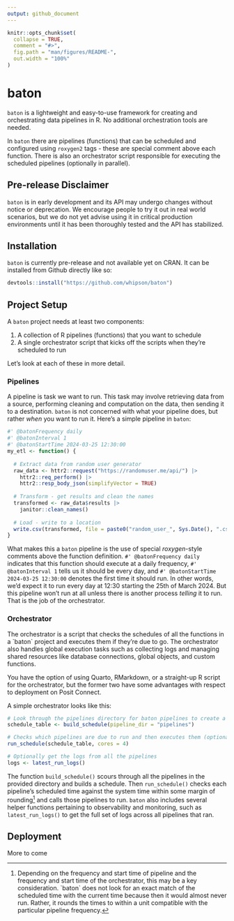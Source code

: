 ```yaml
---
output: github_document
---
```


<!-- README.md is generated from README.Rmd. Please edit that file -->

```r
knitr::opts_chunk$set(
  collapse = TRUE,
  comment = "#>",
  fig.path = "man/figures/README-",
  out.width = "100%"
)
```

# baton

<!-- badges: start -->

<!-- badges: end -->

`baton` is a lightweight and easy-to-use framework for creating and orchestrating data pipelines in R. No additional orchestration tools are needed.

In `baton` there are pipelines (functions) that can be scheduled and configured using `roxygen2` tags - these are special comment above each function. There is also an orchestrator script responsible for executing the scheduled pipelines (optionally in parallel).

## Pre-release Disclaimer

`baton` is in early development and its API may undergo changes without notice or deprecation. We encourage people to try it out in real world scenarios, but we do not yet advise using it in critical production environments until it has been thoroughly tested and the API has stabilized.

## Installation

`baton` is currently pre-release and not available yet on CRAN. It can be installed from Github directly like so:

``` r
devtools::install("https://github.com/whipson/baton")
```

## Project Setup

A `baton` project needs at least two components:

1.  A collection of R pipelines (functions) that you want to schedule
2.  A single orchestrator script that kicks off the scripts when they're scheduled to run

Let's look at each of these in more detail.

### Pipelines

A pipeline is task we want to run. This task may involve retrieving data from a source, performing cleaning and computation on the data, then sending it to a destination. `baton` is not concerned with what your pipeline does, but rather *when* you want to run it. Here's a simple pipeline in `baton`:

```r
#' @batonFrequency daily
#' @batonInterval 1
#' @batonStartTime 2024-03-25 12:30:00
my_etl <- function() {
  
  # Extract data from random user generator
  raw_data <- httr2::request("https://randomuser.me/api/") |> 
    httr2::req_perform() |> 
    httr2::resp_body_json(simplifyVector = TRUE)
  
  # Transform - get results and clean the names
  transformed <- raw_data$results |> 
    janitor::clean_names()
  
  # Load - write to a location
  write.csv(transformed, file = paste0("random_user_", Sys.Date(), ".csv"))
}
```

What makes this a `baton` pipeline is the use of special *roxygen*-style comments above the function definition. `#' @batonFrequency daily` indicates that this function should execute at a daily frequency, `#' @batonInterval 1` tells us it should be every day, and `#' @batonStartTime 2024-03-25 12:30:00` denotes the first time it should run. In other words, we'd expect it to run every day at 12:30 starting the 25th of March 2024. But this pipeline won't run at all unless there is another process *telling* it to run. That is the job of the orchestrator.

### Orchestrator

The orchestrator is a script that checks the schedules of all the functions in a \`baton\` project and executes them if they're due to go. The orchestrator also handles global execution tasks such as collecting logs and managing shared resources like database connections, global objects, and custom functions.

You have the option of using Quarto, RMarkdown, or a straight-up R script for the orchestrator, but the former two have some advantages with respect to deployment on Posit Connect.

A simple orchestrator looks like this:

```r
# Look through the pipelines directory for baton pipelines to create a schedule
schedule_table <- build_schedule(pipeline_dir = "pipelines")

# Checks which pipelines are due to run and then executes them (optionally in parallel)
run_schedule(schedule_table, cores = 4)

# Optionally get the logs from all the pipelines
logs <- latest_run_logs()
```

The function `build_schedule()` scours through all the pipelines in the provided directory and builds a schedule. Then `run_schedule()` checks each pipeline's scheduled time against the system time within some margin of rounding[^1] and calls those pipelines to run. `baton` also includes several helper functions pertaining to observability and monitoring, such as `latest_run_logs()` to get the full set of logs across all pipelines that ran.

[^1]: Depending on the frequency and start time of pipeline and the frequency and start time of the orchestrator, this may be a key consideration. \`baton\` does not look for an exact match of the scheduled time with the current time because then it would almost never run. Rather, it rounds the times to within a unit compatible with the particular pipeline frequency.

## Deployment

More to come
